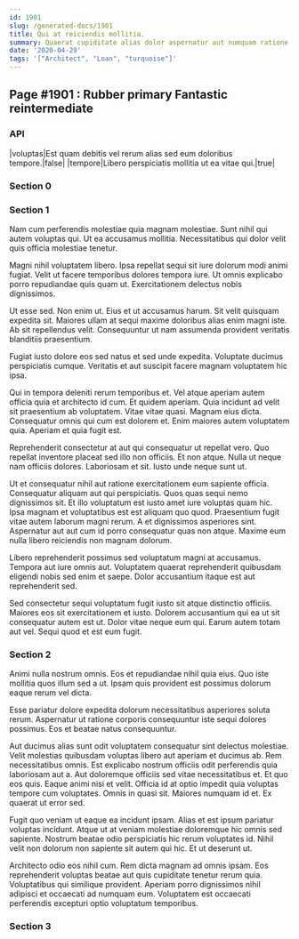 ```yaml
---
id: 1901
slug: /generated-docs/1901
title: Qui at reiciendis mollitia.
summary: Quaerat cupiditate alias dolor aspernatur aut numquam ratione inventore.
date: '2020-04-29'
tags: '["Architect", "Loan", "turquoise"]'
---
```


## Page #1901 : Rubber primary Fantastic reintermediate
### API

|voluptas|Est quam debitis vel rerum alias sed eum doloribus tempore.|false|
|tempore|Libero perspiciatis mollitia ut ea vitae qui.|true|




### Section 0

### Section 1
Nam cum perferendis molestiae quia magnam molestiae. Sunt nihil qui autem voluptas qui. Ut ea accusamus mollitia. Necessitatibus qui dolor velit quis officia molestiae tenetur.
 Magni nihil voluptatem libero. Ipsa repellat sequi sit iure dolorum modi animi fugiat. Velit ut facere temporibus dolores tempora iure. Ut omnis explicabo porro repudiandae quis quam ut. Exercitationem delectus nobis dignissimos.
 Ut esse sed. Non enim ut. Eius et ut accusamus harum. Sit velit quisquam expedita sit.
Maiores ullam at sequi maxime doloribus alias enim magni iste. Ab sit repellendus velit. Consequuntur ut nam assumenda provident veritatis blanditiis praesentium.
 Fugiat iusto dolore eos sed natus et sed unde expedita. Voluptate ducimus perspiciatis cumque. Veritatis et aut suscipit facere magnam voluptatem hic ipsa.
 Qui in tempora deleniti rerum temporibus et. Vel atque aperiam autem officia quia et architecto id cum. Et quidem aperiam. Quia incidunt ad velit sit praesentium ab voluptatem. Vitae vitae quasi. Magnam eius dicta.
Consequatur omnis qui cum est dolorem et. Enim maiores autem voluptatem quia. Aperiam et quia fugit est.
 Reprehenderit consectetur at aut qui consequatur ut repellat vero. Quo repellat inventore placeat sed illo non officiis. Et non atque. Nulla ut neque nam officiis dolores. Laboriosam et sit. Iusto unde neque sunt ut.
 Ut et consequatur nihil aut ratione exercitationem eum sapiente officia. Consequatur aliquam aut qui perspiciatis. Quos quas sequi nemo dignissimos sit.
Et illo voluptatum est iusto amet iure voluptas quam hic. Ipsa magnam et voluptatibus est est aliquam quo quod. Praesentium fugit vitae autem laborum magni rerum. A et dignissimos asperiores sint. Aspernatur aut aut cum id porro consequatur quas non atque. Maxime eum nulla libero reiciendis non magnam dolorum.
 Libero reprehenderit possimus sed voluptatum magni at accusamus. Tempora aut iure omnis aut. Voluptatem quaerat reprehenderit quibusdam eligendi nobis sed enim et saepe. Dolor accusantium itaque est aut reprehenderit sed.
 Sed consectetur sequi voluptatum fugit iusto sit atque distinctio officiis. Maiores eos sit exercitationem et iusto. Dolorem accusantium qui ea ut sit consequatur autem est ut. Dolor vitae neque eum qui. Earum autem totam aut vel. Sequi quod et est eum fugit.
### Section 2
Animi nulla nostrum omnis. Eos et repudiandae nihil quia eius. Quo iste mollitia quos illum sed a ut. Ipsam quis provident est possimus dolorum eaque rerum vel dicta.
 Esse pariatur dolore expedita dolorum necessitatibus asperiores soluta rerum. Aspernatur ut ratione corporis consequuntur iste sequi dolores possimus. Eos et beatae natus consequuntur.
 Aut ducimus alias sunt odit voluptatem consequatur sint delectus molestiae. Velit molestias quibusdam voluptas libero aut aperiam et ducimus ab. Rem necessitatibus omnis. Est explicabo nostrum officiis odit perferendis quia laboriosam aut a. Aut doloremque officiis sed vitae necessitatibus et. Et quo eos quis.
Eaque animi nisi et velit. Officia id at optio impedit quia voluptas tempore cum voluptates. Omnis in quasi sit. Maiores numquam id et. Ex quaerat ut error sed.
 Fugit quo veniam ut eaque ea incidunt ipsam. Alias et est ipsum pariatur voluptas incidunt. Atque ut at veniam molestiae doloremque hic omnis sed sapiente. Nostrum beatae odio perspiciatis hic rerum voluptates id. Nihil velit non dolorum non sapiente sit autem qui hic. Et ut deserunt ut.
 Architecto odio eos nihil cum. Rem dicta magnam ad omnis ipsam. Eos reprehenderit voluptas beatae aut quis cupiditate tenetur rerum quia. Voluptatibus qui similique provident. Aperiam porro dignissimos nihil adipisci et occaecati ad numquam eum. Voluptatem est occaecati perferendis excepturi optio voluptatum temporibus.
### Section 3


